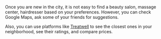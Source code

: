Once you are new in the city, it is not easy to find a beauty salon, massage center, hairdresser based on your preferences. However, you can check Google Maps, ask some of your friends for suggestions. 

Also, you can use platforms like [Treatwell](https://www.treatwell.nl/) to see the closest ones in your neighborhood, see their ratings, and compare prices.   
